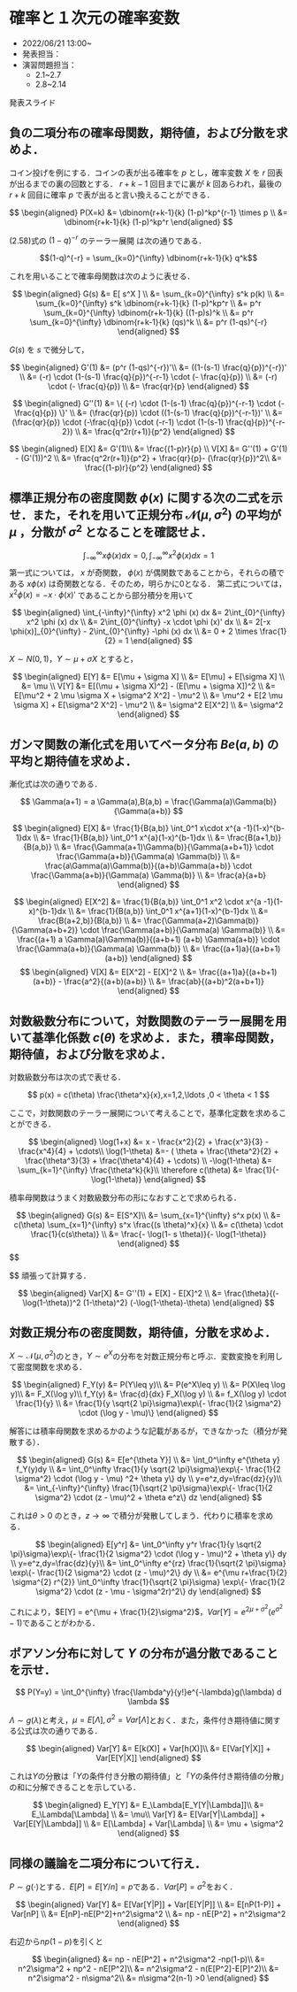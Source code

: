# 確率と１次元の確率変数

- 2022/06/21 13:00~
- 発表担当：
- 演習問題担当：
  - 2.1~2.7
  - 2.8~2.14
  
発表スライド

## 負の二項分布の確率母関数，期待値，および分散を求めよ．

コイン投げを例にする．コインの表が出る確率を $p$ とし，確率変数 $X$ を $r$ 回表が出るまでの裏の回数とする． $r+k-1$ 回目までに裏が $k$ 回あらわれ，最後の $r+k$ 回目に確率 $p$ で表が出ると言い換えることができる．

$$
\begin{aligned}
P(X=k) &= \dbinom{r+k-1}{k} (1-p)^kp^{r-1} \times p \\
&= \dbinom{r+k-1}{k} (1-p)^kp^r
\end{aligned}
$$

(2.58)式の $(1-q)^{-r}$ のテーラー展開 は次の通りである．

$$(1-q)^{-r} = \sum_{k=0}^{\infty} \dbinom{r+k-1}{k} q^k$$

これを用いることで確率母関数は次のように表せる．

$$
\begin{aligned}
G(s) &= E[ s^X ] \\
&= \sum_{k=0}^{\infty} s^k p(k) \\
&= \sum_{k=0}^{\infty} s^k \dbinom{r+k-1}{k} (1-p)^kp^r \\
&= p^r \sum_{k=0}^{\infty} \dbinom{r+k-1}{k} ((1-p)s)^k \\
&= p^r \sum_{k=0}^{\infty} \dbinom{r+k-1}{k} (qs)^k \\
&= p^r (1-qs)^{-r}
\end{aligned}
$$

$G(s)$ を $s$ で微分して，

$$
\begin{aligned}
G'(1) &= (p^r (1-qs)^{-r})'\\
&= ((1-(s-1) \frac{q}{p})^{-r})' \\
&= (-r) \cdot (1-(s-1) \frac{q}{p})^{-r-1} \cdot (- \frac{q}{p}) \\
&= (-r) \cdot (- \frac{q}{p}) \\
&=  \frac{qr}{p} 
\end{aligned}
$$

$$
\begin{aligned}
G''(1) &= \{ (-r) \cdot (1-(s-1) \frac{q}{p})^{-r-1} \cdot (- \frac{q}{p}) \}' \\
&= (\frac{qr}{p}) \cdot ((1-(s-1) \frac{q}{p})^{-r-1})' \\
&= (\frac{qr}{p}) \cdot  (-\frac{q}{p}) \cdot (-r-1) \cdot (1-(s-1) \frac{q}{p})^{-r-2}) \\
&= \frac{q^2r(r+1)}{p^2}
\end{aligned}
$$

$$
\begin{aligned}
E[X] &= G'(1)\\
&= \frac{(1-p)r}{p} \\
V[X] &= G''(1) + G'(1) - (G'(1))^2 \\
&= \frac{q^2r(r+1)}{p^2} + \frac{qr}{p}- (\frac{qr}{p})^2\\
&= \frac{(1-p)r}{p^2}
\end{aligned}
$$

## 標準正規分布の密度関数 $\phi(x)$ に関する次の二式を示せ．また，それを用いて正規分布 $\mathcal{N}(\mu,\sigma^2)$ の平均が $\mu$ ，分散が $\sigma^2$ となることを確認せよ．

$$
\int_{-\infty}^{\infty} x \phi (x) dx = 0,\int_{-\infty}^{\infty} x^2 \phi (x) dx = 1
$$
第一式については， $x$ が奇関数， $\phi(x)$ が偶関数であることから，それらの積である $x\phi(x)$ は奇関数となる．そのため，明らかに0となる．
第二式については， $x^2 \phi (x) = -x \cdot \phi (x)'$ であることから部分積分を用いて

$$
\begin{aligned}
\int_{-\infty}^{\infty} x^2 \phi (x) dx &= 2\int_{0}^{\infty} x^2 \phi (x) dx \\
&= 2\int_{0}^{\infty} -x \cdot \phi (x)' dx \\
&= 2[-x \phi(x)]_{0}^{\infty} -  2\int_{0}^{\infty} -\phi (x) dx \\
&= 0 + 2 \times \frac{1}{2} = 1
\end{aligned}
$$
  
  $X \sim N(0,1)$，$Y \sim \mu + \sigma X$ とすると，
  
$$
\begin{aligned}
E[Y] &= E[\mu + \sigma X] \\
&= E[\mu] + E[\sigma X] \\
&= \mu \\
V[Y] &= E[(\mu + \sigma X)^2] - (E[\mu + \sigma X])^2 \\
&= E[\mu^2 + 2 \mu \sigma X + \sigma^2 X^2] - \mu^2 \\
&= \mu^2 + E[2 \mu \sigma X] + E[\sigma^2 X^2] - \mu^2 \\
&= \sigma^2 E[X^2] \\
&= \sigma^2
\end{aligned}
$$
  
## ガンマ関数の漸化式を用いてベータ分布 $Be(a,b)$ の平均と期待値を求めよ．
  
漸化式は次の通りである．
  
$$
\Gamma(a+1) = a \Gamma(a),B(a,b) = \frac{\Gamma(a)\Gamma(b)}{\Gamma(a+b)}
$$
  
$$
\begin{aligned}
E[X] &= \frac{1}{B(a,b)} \int_0^1 x\cdot x^{a -1}(1-x)^{b-1}dx \\
&= \frac{1}{B(a,b)} \int_0^1 x^{a}(1-x)^{b-1}dx \\
&= \frac{B(a+1,b)}{B(a,b)} \\
&= \frac{\Gamma(a+1)\Gamma(b)}{\Gamma(a+b+1)} \cdot \frac{\Gamma(a+b)}{\Gamma(a) \Gamma(b)} \\
&= \frac{a\Gamma(a)\Gamma(b)}{(a+b)\Gamma(a+b)} \cdot \frac{\Gamma(a+b)}{\Gamma(a) \Gamma(b)} \\
&= \frac{a}{a+b}
\end{aligned}
$$

$$
\begin{aligned}
E[X^2] &= \frac{1}{B(a,b)} \int_0^1 x^2 \cdot x^{a -1}(1-x)^{b-1}dx \\
&= \frac{1}{B(a,b)} \int_0^1 x^{a+1}(1-x)^{b-1}dx \\
&= \frac{B(a+2,b)}{B(a,b)} \\
&= \frac{\Gamma(a+2)\Gamma(b)}{\Gamma(a+b+2)} \cdot \frac{\Gamma(a+b)}{\Gamma(a) \Gamma(b)} \\
&= \frac{(a+1) a \Gamma(a)\Gamma(b)}{(a+b+1) (a+b) \Gamma(a+b)} \cdot \frac{\Gamma(a+b)}{\Gamma(a) \Gamma(b)} \\
&= \frac{(a+1)a}{(a+b+1)(a+b)}
\end{aligned}
$$
$$
\begin{aligned}
V[X] &= E[X^2] - E[X]^2 \\
&= \frac{(a+1)a}{(a+b+1)(a+b)} - \frac{a^2}{(a+b)(a+b)} \\
&= \frac{ab}{(a+b)^2(a+b+1)}
\end{aligned}
$$


## 対数級数分布について，対数関数のテーラー展開を用いて基準化係数 $c(\theta)$ を求めよ．また，積率母関数，期待値，および分散を求めよ．

対数級数分布は次の式で表せる．

$$
p(x) = c(\theta) \frac{\theta^x}{x},x=1,2,\ldots ,0 < \theta < 1
$$

ここで，対数関数のテーラー展開について考えることで，基準化定数を求めることができる．

$$
\begin{aligned}
\log(1+x) &= x - \frac{x^2}{2} + \frac{x^3}{3} - \frac{x^4}{4} + \cdots\\
\log(1-\theta) &=- ( \theta + \frac{\theta^2}{2} + \frac{\theta^3}{3} + \frac{\theta^4}{4} + \cdots) \\
-\log(1-\theta) &= \sum_{k=1}^{\infty} \frac{\theta^k}{k}\\
\therefore c(\theta) &= \frac{1}{- \log(1-\theta)}
\end{aligned}
$$

積率母関数はうまく対数級数分布の形になおすことで求められる．

$$
\begin{aligned}
G(s) &= E[S^X]\\
&= \sum_{x=1}^{\infty} s^x p(x) \\
&= c(\theta) \sum_{x=1}^{\infty} s^x \frac{(s \theta)^x}{x} \\
&= c(\theta) \cdot \frac{1}{c(s\theta)} \\
&= \frac{- \log(1- s \theta)}{- \log(1-\theta)} 
\end{aligned}
$$
$$
\begin{aligned}
G'(1) &= (\frac{- \log(1- s \theta)}{- \log(1-\theta)})' \\
&= \frac{1}{- \log(1-\theta)} \cdot (- \frac{- \theta}{1-s\theta}) \\
&= \frac{1}{- \log(1-\theta)} \cdot \frac{\theta}{1-\theta}\\

G''(1) &= \frac{1}{- \log(1-\theta)} \cdot (\frac{\theta}{1-s\theta})' \\
&= \frac{1}{- \log(1-\theta)} \cdot \frac{\theta^2}{(1-\theta)^2}
\end{aligned}
$$
頑張って計算する．

$$
\begin{aligned}
Var[X] &= G''(1) + E[X] - E[X]^2 \\
&= \frac{\theta}{(- \log(1-\theta))^2 (1-\theta)^2} (-\log(1-\theta)-\theta)
\end{aligned}
$$

## 対数正規分布の密度関数，期待値，分散を求めよ．

$X \sim \mathcal{N}(\mu,\sigma^2)$のとき，$Y \sim e^X$の分布を対数正規分布と呼ぶ．変数変換を利用して密度関数を求める．

$$
\begin{aligned}
F_Y(y) &= P(Y\leq y)\\
&= P(e^X\leq y) \\
&= P(X\leq \log y)\\
&= F_X(\log y)\\
f_Y(y) &= \frac{d}{dx} F_X(\log y) \\
&= f_X(\log y) \cdot \frac{1}{y} \\
&= \frac{1}{y \sqrt{2 \pi}\sigma}\exp\{- \frac{1}{2 \sigma^2} \cdot (\log y - \mu)\}
\end{aligned}
$$

解答には積率母関数を求めるかのような記載があるが，できなかった（積分が発散する）．

$$
\begin{aligned}
G(s) &= E[e^{\theta Y}] \\
&= \int_0^\infty e^{\theta y} f_Y(y)dy \\
&= \int_0^\infty \frac{1}{y \sqrt{2 \pi}\sigma}\exp\{- \frac{1}{2 \sigma^2} \cdot (\log y - \mu) ^2+ \theta y\} dy \\
y=e^z,dy=\frac{dz}{y}\\
&= \int_{-\infty}^{\infty} \frac{1}{\sqrt{2 \pi}\sigma}\exp\{- \frac{1}{2 \sigma^2} \cdot (z - \mu)^2 + \theta e^z\} dz
\end{aligned}
$$

これは$\theta >0$ のとき，$z \rightarrow \infty$ で積分が発散してしまう．代わりに積率を求める．

$$
\begin{aligned}
E[y^r] &=  \int_0^\infty y^r \frac{1}{y \sqrt{2 \pi}\sigma}\exp\{- \frac{1}{2 \sigma^2} \cdot (\log y - \mu)^2 + \theta y\} dy \\
y=e^z,dy=\frac{dz}{y}\\
&=  \int_0^\infty e^{rz} \frac{1}{\sqrt{2 \pi}\sigma} \exp\{- \frac{1}{2 \sigma^2} \cdot (z - \mu)^2\} dy \\
&= e^{\mu r+\frac{1}{2} \sigma^{2} r^{2}} \int_0^\infty  \frac{1}{\sqrt{2 \pi}\sigma} \exp\{- \frac{1}{2 \sigma^2} \cdot (z - \mu - \sigma^2r)^2\} dy
\end{aligned}
$$


これにより，$E[Y] = e^{\mu + \frac{1}{2}\sigma^2}$，$Var[Y]=e^{2 \mu + \sigma^2}(e^{\sigma^2}-1)$であることがわかる．

## ポアソン分布に対して $Y$ の分布が過分散であることを示せ．

$$
P(Y=y) = \int_0^{\infty} \frac{\lambda^y}{y!}e^{-\lambda}g(\lambda) d \lambda
$$

$\Lambda \sim g(\lambda)$と考え，$\mu = E[\Lambda],\sigma^2 = Var[\Lambda]$とおく．また，条件付き期待値に関する公式は次の通りである．

$$
\begin{aligned}
Var[Y] &= E[k(X)] + Var[h(X)]\\
&= E[Var[Y|X]] + Var[E[Y|X]]
\end{aligned}
$$

これは$Y$の分散は「$Y$の条件付き分散の期待値」と「$Y$の条件付き期待値の分散」の和に分解できることを示している．

$$
\begin{aligned}
E_Y[Y] &= E_\Lambda[E_Y[Y|\Lambda]]\\
&= E_\Lambda[\Lambda] \\
&= \mu\\
Var[Y] &= E[Var[Y|\Lambda]] + Var[E[Y|\Lambda]] \\
&= E[\Lambda] + Var[\Lambda] \\
&= \mu + \sigma^2
\end{aligned}
$$


## 同様の議論を二項分布について行え．


$P \sim g(\cdot)$とする．$E[P]=E[Y/n]=p$である．$Var[P]=\sigma^2$をおく．

$$
\begin{aligned}
Var[Y] &= E[Var[Y|P]] + Var[E[Y|P]] \\
&= E[nP(1-P)] + Var[nP] \\
&= E[nP]-nE[P^2]+n^2\sigma^2 \\
&= np - nE[P^2] + n^2\sigma^2 
\end{aligned}
$$

右辺から$np(1-p)$を引くと

$$
\begin{aligned}
&= np - nE[P^2] + n^2\sigma^2 -np(1-p)\\
&= n^2\sigma^2 + np^2 - nE[P^2]\\
&= n^2\sigma^2 - n(E[P^2]-E[P]^2)\\
&= n^2\sigma^2 - n\sigma^2\\
&= n\sigma^2(n-1) >0
\end{aligned}
$$

